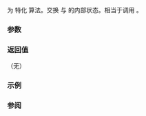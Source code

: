 {{cpp/title|swap&lt;small&gt;(std::basic_filebuf)&lt;/small&gt;}}
{{cpp/io/basic_filebuf/navbar}}
{{dcl begin}}
{{dcl|since=c++11|
template&lt; class CharT, class Traits &gt;
void swap( std::basic_filebuf&lt;CharT,Traits&gt;&amp; lhs,
           std::basic_filebuf&lt;CharT,Traits&gt;&amp; rhs );
}}
{{dcl end}}

为 {{lc|std::basic_filebuf}} 特化 {{lc|std::swap}} 算法。交换 {{c|lhs}} 与 {{c|rhs}} 的内部状态。相当于调用 {{c|lhs.swap(rhs)}}。

===参数===
{{par begin}}
{{par | lhs, rhs |要交换状态的 {{lc|std::basic_filebuf}} 对象}}
{{par end}}

===返回值===
（无）

===示例===
{{example
 | code=
 | output=
}}

===参阅===
{{dsc begin}}
{{dsc inc | cpp/io/basic_filebuf/dsc swap}}
{{dsc inc | cpp/algorithm/dsc swap}}
{{dsc end}}

{{langlinks|de|en|es|fr|it|ja|pt|ru}}